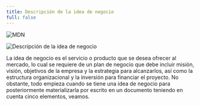 ```yaml
---
title: Descripción de la idea de negocio
full: false
---
```


<img src="/images/fundamentos-de-la-calidad-del-software/001.jpg" alt="MDN" />


![Descripción de la idea de negocio
](/images/fundamentos-de-la-calidad-del-software/001.jpg)

La idea de negocio es el servicio o producto que se desea ofrecer al mercado, lo cual se requiere de un plan de negocio que debe incluir misión, visión, objetivos de la empresa y la estrategia para alcanzarlos, así como la estructura organizacional y la inversión para financiar el proyecto. No obstante, todo empieza cuando se tiene una idea de negocio para posteriormente materializarla por escrito en un documento teniendo en cuenta cinco elementos, veamos.

